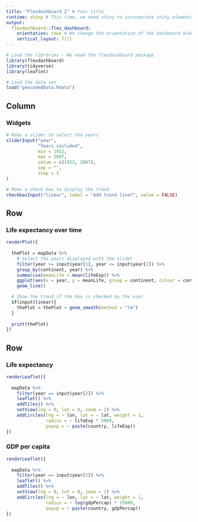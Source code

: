 ```yaml
---
title: "Flexdashboard 2" # Your title
runtime: shiny # This time, we need shiny to incorporate shiny elements like widgets
output: 
  flexdashboard::flex_dashboard:
    orientation: rows # We change the orientation of the dashboard elements
    vertical_layout: fill
---
```


```r
# Load the libraries - We need the flexdashboard package
library(flexdashboard)
library(tidyverse)
library(leaflet)

# Load the data set
load("geocodedData.Rdata")
```

<!-- Create a sidebar on the left part of the dashboard -->

Column {.sidebar}
-----------------------------------------------------------------------

<!-- This is the title of the side bar -->

### Widgets

<!-- R code to create what will be displayed in the column.
     We can now include Shiny widgets. -->

```r
# Make a slider to select the years
sliderInput("year",
            "Years included",
            min = 1952,
            max = 2007,
            value = c(1952, 2007),
            sep = "",
            step = 5
)

# Make a check box to display the trend
checkboxInput("linear", label = "Add trend line?", value = FALSE)
```

<!-- On the right part of the dashboard, the rows will be displayed
     on top of each other. -->

Row
-----------------------------------------------------------------------

<!-- This is the title of the row -->

### Life expectancy over time

<!-- R code to create what will be displayed in the column.
     We can now include Shiny interactive elements and
     use the input from the widgets. -->

```r
renderPlot({
  
  thePlot = mapData %>%
    # Select the years displayed with the slider
    filter(year >= input$year[1], year <= input$year[2]) %>%
    group_by(continent, year) %>%
    summarise(meanLife = mean(lifeExp)) %>%
    ggplot(aes(x = year, y = meanLife, group = continent, colour = continent)) +
    geom_line()

  # Show the trend if the box is checked by the user
  if(input$linear){ 
    thePlot = thePlot + geom_smooth(method = "lm") 
  } 
  
  print(thePlot)
})
```

<!-- We can have several tabs on the row. -->

Row {.tabset}
-----------------------------------------------------------------------

<!-- This is the title of the first tab -->

### Life expectancy

<!-- R code to create what will be displayed in the column.
     We can now include Shiny interactive elements and
     use the input from the widgets. -->

```r

renderLeaflet({
  
  mapData %>%
    filter(year == input$year[2]) %>%
    leaflet() %>%
    addTiles() %>%
    setView(lng = 0, lat = 0, zoom = 2) %>%
    addCircles(lng = ~ lon, lat = ~ lat, weight = 1,
               radius = ~ lifeExp * 5000, 
               popup = ~ paste(country, lifeExp))
})

```

<!-- This is the title of the second tab -->

### GDP per capita

<!-- R code to create what will be displayed in the column.
     We can now include Shiny interactive elements and
     use the input from the widgets. -->

```r

renderLeaflet({
  
  mapData %>%
    filter(year == input$year[2]) %>%
    leaflet() %>%
    addTiles() %>%
    setView(lng = 0, lat = 0, zoom = 2) %>%
    addCircles(lng = ~ lon, lat = ~ lat, weight = 1,
               radius = ~ log(gdpPercap) * 25000, 
               popup = ~ paste(country, gdpPercap))
})

```
